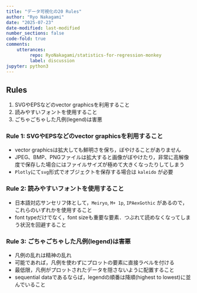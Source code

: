```yaml
---
title: "データ可視化の20 Rules"
author: "Ryo Nakagami"
date: "2025-07-23"
date-modified: last-modified
number_sections: false
code-fold: true
comments:
    utterances:
         repo: RyoNakagami/statistics-for-regression-monkey
         label: discussion
jupyter: python3
---
```



::: {.callout-note}
## Rules

1. SVGやEPSなどのvector graphicsを利用すること
2. 読みやすいフォントを使用すること
3. ごちゃごちゃした凡例(legend)は害悪

:::

### Rule 1: SVGやEPSなどのvector graphicsを利用すること

- vector graphicsは拡大しても鮮明さを保ち，ぼやけることがありません
- JPEG、BMP、PNGファイルは拡大すると画像がぼやけたり，非常に高解像度で保存した場合にはファイルサイズが極めて大きくなったりしてしまう
- `Plotly`にて`svg`形式でオブジェクトを保存する場合は `kaleido` が必要

### Rule 2: 読みやすいフォントを使用すること

- 日本語対応サンセリフ体として，`Meiryo`, `M+ 1p`, `IPAexGothic` があるので，これらのいずれかを使用すること
- font typeだけでなく，font sizeも重要な要素．つぶれて読めなくなってしまう状況を回避すること

### Rule 3: ごちゃごちゃした凡例(legend)は害悪

- 凡例の乱れは精神の乱れ
- 可能であれば，凡例を使わずにプロットの要素に直接ラベルを付ける
- 最低限，凡例がプロットされたデータを隠さないように配置すること
- sequential dataであるならば，legendの順番は降順(highest to lowest)に並んでいること
